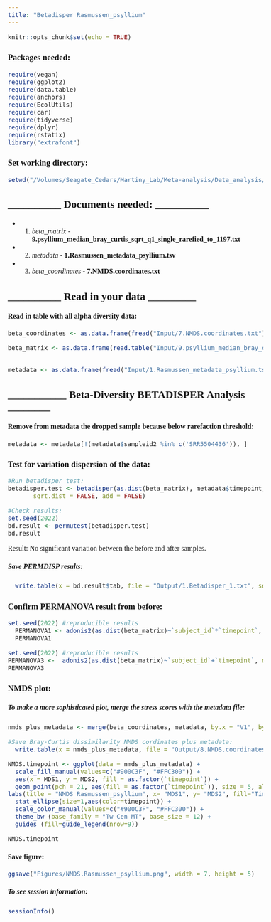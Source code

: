 ```yaml
---
title: "Betadisper Rasmussen_psyllium"
---
```


```{=html}
<style>

body, td {
   font-family: "Tw Cen MT";
   font-size: 16px;
}

</style>
```
```r
knitr::opts_chunk$set(echo = TRUE)

```

### Packages needed:
```r
require(vegan)
require(ggplot2)
require(data.table)
require(anchors)
require(EcolUtils)
require(car)
require(tidyverse)
require(dplyr)
require(rstatix)
library("extrafont")
```

### Set working directory:
```r
setwd("/Volumes/Seagate_Cedars/Martiny_Lab/Meta-analysis/Data_analysis/Meta_analysis/Betadisp/Rasmussen_2017_psyllium")
```

## __________ Documents needed: __________##

* 1. *beta_matrix* - **9.psyllium_median_bray_curtis_sqrt_q1_single_rarefied_to_1197.txt**

* 2. *metadata* - **1.Rasmussen_metadata_psyllium.tsv** 

* 3. *beta_coordinates* - **7.NMDS.coordinates.txt** 

## __________ Read in your data _________ ##


#### Read in table with all alpha diversity data:
```r
beta_coordinates <- as.data.frame(fread("Input/7.NMDS.coordinates.txt"))

beta_matrix <- as.data.frame(read.table("Input/9.psyllium_median_bray_curtis_sqrt_q1_single_rarefied_to_1197.txt", header = TRUE, row.names=1))


metadata <- as.data.frame(fread("Input/1.Rasmussen_metadata_psyllium.tsv", header = TRUE))
```


## ___________ Beta-Diversity BETADISPER Analysis ________ ##

#### Remove from metadata the dropped sample because below rarefaction threshold:
```r
metadata <- metadata[!(metadata$sampleid2 %in% c('SRR5504436')), ]

```

### Test for variation dispersion of the data:
```r

#Run betadisper test:
betadisper.test <- betadisper(as.dist(beta_matrix), metadata$timepoint, type = "centroid", bias.adjust = FALSE,
       sqrt.dist = FALSE, add = FALSE)

#Check results:
set.seed(2022)
bd.result <- permutest(betadisper.test)
bd.result
```

Result: No significant variation between the before and after samples.

##### Save PERMDISP results:
```r
  write.table(x = bd.result$tab, file = "Output/1.Betadisper_1.txt", sep = "\t", row.names = TRUE, col.names = NA) 
```


### Confirm PERMANOVA result from before:
```r
set.seed(2022) #reproducible results
  PERMANOVA1 <- adonis2(as.dist(beta_matrix)~`subject_id`*`timepoint`, data=metadata, method = "bray", by="terms",permutations = 999)
  PERMANOVA1
```

```r
set.seed(2022) #reproducible results
PERMANOVA3 <-  adonis2(as.dist(beta_matrix)~`subject_id`+`timepoint`, data=metadata, method = "bray", by="terms",permutations = 999)
PERMANOVA3
```


### NMDS plot:

##### To make a more sophisticated plot, merge the stress scores with the metadata file:
```r
nmds_plus_metadata <- merge(beta_coordinates, metadata, by.x = "V1", by.y = "sampleid2")

#Save Bray-Curtis dissimilarity NMDS cordinates plus metadata:
  write.table(x = nmds_plus_metadata, file = "Output/8.NMDS.coordinates.metadata.txt", sep = "\t", row.names = TRUE, col.names = NA) 

```


```r
NMDS.timepoint <- ggplot(data = nmds_plus_metadata) +
  scale_fill_manual(values=c("#900C3F", "#FFC300")) +
  aes(x = MDS1, y = MDS2, fill = as.factor(`timepoint`)) + 
  geom_point(pch = 21, aes(fill = as.factor(`timepoint`)), size = 5, alpha = 0.7) +
labs(title = "NMDS Rasmussen_psyllium", x= "MDS1", y= "MDS2", fill="Timepoint") +
  stat_ellipse(size=1,aes(color=timepoint)) +
  scale_color_manual(values=c("#900C3F", "#FFC300")) +
  theme_bw (base_family = "Tw Cen MT", base_size = 12) +
  guides (fill=guide_legend(nrow=9))

NMDS.timepoint
```

#### Save figure:
```r
ggsave("Figures/NMDS.Rasmussen_psyllium.png", width = 7, height = 5)
```


##### To see session information:
```r
sessionInfo()
```
